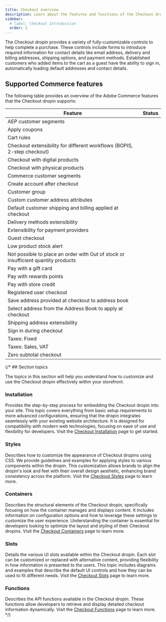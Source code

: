 ```yaml
---
title: Checkout overview
description: Learn about the features and functions of the Checkout dropin.
sidebar:
  # label: Checkout Introduction
  order: 1
---
```



The Checkout dropin provides a variety of fully-customizable controls to help complete a purchase. These controls include forms to introduce required information for contact details like email address, delivery and billing addresses, shipping options, and payment methods. Established customers who added items to the cart as a guest have the ability to sign in, automatically loading default addresses and contact details.

## Supported Commerce features

The following table provides an overview of the Adobe Commerce features that the Checkout dropin supports:

| Feature                                                                            | Status                                       |
| ---------------------------------------------------------------------------------- | -------------------------------------------- |
| AEP customer segments                                                              | <Badge text="Roadmap" variant="note" />      |
| Apply coupons                                                                      | <Badge text="Roadmap" variant="note" />      |
| Cart rules                                                                         | <Badge text="Supported" variant="success" /> |
| Checkout extensibility for different workflows (BOPIS, 2-step checkout)            | <Badge text="Roadmap" variant="note" />      |
| Checkout with digital products                                                     | <Badge text="Supported" variant="success" /> |
| Checkout with physical products                                                    | <Badge text="Supported" variant="success" /> |
| Commerce customer segments                                                         | <Badge text="Supported" variant="success" /> |
| Create account after checkout                                                      | <Badge text="Supported" variant="success" /> |
| Customer group                                                                     | <Badge text="Supported" variant="success" /> |
| Custom customer address attributes                                                 | <Badge text="Supported" variant="success" /> |
| Default customer shipping and billing applied at checkout                          | <Badge text="Supported" variant="success" /> |
| Delivery methods extensibility                                                     | <Badge text="Roadmap" variant="note" />      |
| Extensibility for payment providers                                                | <Badge text="Supported" variant="success" /> |
| Guest checkout                                                                     | <Badge text="Supported" variant="success" /> |
| Low product stock alert                                                            | <Badge text="Supported" variant="success" /> |
| Not possible to place an order with Out of stock or insufficient quantity products | <Badge text="Supported" variant="success" /> |
| Pay with a gift card                                                               | <Badge text="API only" variant="tip" />      |
| Pay with rewards points                                                            | <Badge text="API only" variant="tip" />      |
| Pay with store credit                                                              | <Badge text="API only" variant="tip" />      |
| Registered user checkout                                                           | <Badge text="Supported" variant="success" /> |
| Save address provided at checkout to address book                                  | <Badge text="Roadmap" variant="note" />      |
| Select address from the Address Book to apply at checkout                          | <Badge text="Roadmap" variant="note" />      |
| Shipping address extensibility                                                     | <Badge text="Roadmap" variant="note" />      |
| Sign in during checkout                                                            | <Badge text="Supported" variant="success" /> |
| Taxes: Fixed                                                                       | <Badge text="API only" variant="tip" />      |
| Taxes: Sales, VAT                                                                  | <Badge text="Supported" variant="success" /> |
| Zero subtotal checkout                                                             | <Badge text="Roadmap" variant="note" />      |

{/* ## Section topics

The topics in this section will help you understand how to customize and use the Checkout dropin effectively within your storefront.

### Installation

Provides the step-by-step process for embedding the Checkout dropin into your site. This topic covers everything from basic setup requirements to more advanced configurations, ensuring that the dropin integrates seamlessly with your existing website architecture. It is designed for compatibility with modern web technologies, focusing on ease of use and flexibility for developers. Visit the [Checkout Installation](/dropins/checkout/checkout-installation/) page to get started.

### Styles

Describes how to customize the appearance of Checkout dropins using CSS. We provide guidelines and examples for applying styles to various components within the dropin. This customization allows brands to align the dropin's look and feel with their overall design aesthetic, enhancing brand consistency across the platform. Visit the [Checkout Styles](/dropins/checkout/checkout-styles/) page to learn more.

### Containers

Describes the structural elements of the Checkout dropin, specifically focusing on how the container manages and displays content. It includes information on configuration options and how to leverage these settings to customize the user experience. Understanding the container is essential for developers looking to optimize the layout and styling of their Checkout dropins. Visit the [Checkout Containers](/dropins/checkout/checkout-containers) page to learn more.

### Slots

Details the various UI slots available within the Checkout dropin. Each slot can be customized or replaced with alternative content, providing flexibility in how information is presented to the users. This topic includes diagrams and examples that describe the default UI controls and how they can be used to fit different needs. Visit the [Checkout Slots](/dropins/checkout/checkout-slots/) page to learn more.

### Functions

Describes the API functions available in the Checkout dropin. These functions allow developers to retrieve and display detailed checkout information dynamically. Visit the [Checkout Functions](/dropins/checkout/checkout-functions/) page to learn more. */}
